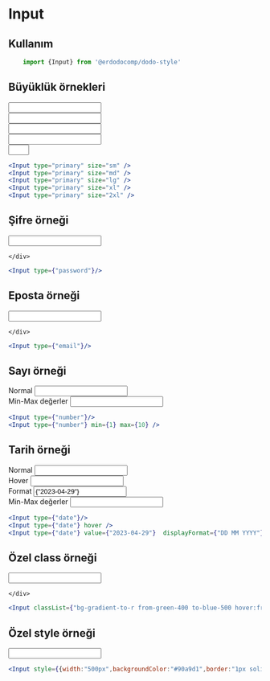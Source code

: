 

# Input

## Kullanım

```js
    import {Input} from '@erdodocomp/dodo-style'
```
## Büyüklük örnekleri
<div style={{display:"flex",flexDirection:"row",alignItems:"center",flexWrap:"wrap"}}>
    <div style={{margin:"5px"}}>
        <Input type="primary" size="sm" />
    </div>
    <div style={{margin:"5px"}}>
        <Input type="primary" size="md" />
    </div>
    <div style={{margin:"5px"}}>
        <Input type="primary" size="lg" />
    </div>
    <div style={{margin:"5px"}}>
        <Input type="primary" size="xl" />
    </div>
    <div style={{margin:"5px"}}>
        <Input type="primary" size="2xl" />
    </div>
</div>


```jsx
<Input type="primary" size="sm" />
<Input type="primary" size="md" />
<Input type="primary" size="lg" />
<Input type="primary" size="xl" />
<Input type="primary" size="2xl" />

```

## Şifre örneği
<div style={{display:"flex",flexDirection:"row",alignItems:"center",flexWrap:"wrap"}}>
    <div style={{margin:"5px"}}>
        <Input type={"password"} />

    </div>
</div>

```jsx
<Input type={"password"}/>

```

## Eposta örneği
<div style={{display:"flex",flexDirection:"row",alignItems:"center",flexWrap:"wrap"}}>
    <div style={{margin:"5px"}}>
        <Input type={"email"} />

    </div>
</div>

```jsx
<Input type={"email"}/>

```

## Sayı örneği
<div style={{display:"flex",flexDirection:"row",alignItems:"center",flexWrap:"wrap"}}>
    <div style={{margin:"5px"}}>
        <span>Normal</span>
        <Input type={"number"} />
    </div>
    <div style={{margin:"5px"}}>
        <span>Min-Max değerler</span>
        <Input type={"number"} min={1} max={10} />
    </div>
</div>

```jsx
<Input type={"number"}/>
<Input type={"number"} min={1} max={10} />
```

## Tarih örneği
<div style={{display:"flex",flexDirection:"row",alignItems:"center",flexWrap:"wrap"}}>
    <div style={{margin:"5px"}}>
        <span>Normal</span>
        <Input type={"date"} />
    </div>
    <div style={{margin:"5px"}}>
        <span>Hover</span>
        <Input type={"date"} hover />
    </div>
    <div style={{margin:"5px"}}>
        <span>Format</span>
        <Input type={"date"} value={"2023-04-29"}  displayFormat={"DD MM YYYY"} valueFormat={"YYYY-MM-DD"} />
    </div>
    <div style={{margin:"5px"}}>
        <span>Min-Max değerler</span>
        <Input type={"date"} min={"2023-04-01"} max={"2023-05-03"} />
    </div>
</div>

```jsx
<Input type={"date"}/>
<Input type={"date"} hover />
<Input type={"date"} value={"2023-04-29"}  displayFormat={"DD MM YYYY"} valueFormat={"YYYY-MM-DD"} />

```

## Özel class örneği
<div style={{display:"flex",flexDirection:"row",alignItems:"center",flexWrap:"wrap"}}>
    <div style={{margin:"5px"}}>
        <Input classList={"bg-gradient-to-r from-green-400 to-blue-500 hover:from-pink-500 hover:to-yellow-500 transition ease-in-out delay-150 duration-300 transform hover:-translate-y-1 hover:scale-110"} />

    </div>
</div>

```jsx
<Input classList={"bg-gradient-to-r from-green-400 to-blue-500 hover:from-pink-500 hover:to-yellow-500 transition ease-in-out delay-150 duration-300 transform hover:-translate-y-1 hover:scale-110"}/>

```

## Özel style örneği
<div style={{display:"flex",flexDirection:"row",alignItems:"center",flexWrap:"wrap"}}>
    <div style={{margin:"5px"}}>
        <Input style={{width:"500px",backgroundColor:"#90a9d1",border:"1px solid #6189c7"}} />
    </div>
</div>

```jsx
<Input style={{width:"500px",backgroundColor:"#90a9d1",border:"1px solid #6189c7"}}/>

```
